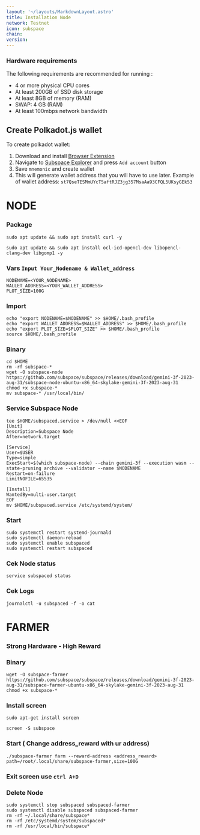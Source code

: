 ```yaml
---
layout: '~/layouts/MarkdownLayout.astro'
title: Installation Node
network: Testnet
icon: subspace
chain: 
version: 
---
```


### Hardware requirements

The following requirements are recommended for running :

- 4 or more physical CPU cores
- At least 200GB of SSD disk storage
- At least 8GB of memory (RAM)
- SWAP: 4 GB (RAM)
- At least 100mbps network bandwidth

## Create Polkadot.js wallet
To create polkadot wallet:
1. Download and install [Browser Extension](https://polkadot.js.org/extension/)
2. Navigate to [Subspace Explorer](https://polkadot.js.org/apps/?rpc=wss%3A%2F%2Frpc-0.gemini-3f.subspace.network%2Fws#/accounts) and press `Add account` button
3. Save `mnemonic` and create wallet
4. This will generate wallet address that you will have to use later. Example of wallet address: `st7QseTESMmUYcT5aftRJZ3jg357MsaAa93CFQL5UKsyGEk53`

# NODE
### Package
```
sudo apt update && sudo apt install curl -y
```
```
sudo apt update && sudo apt install ocl-icd-opencl-dev libopencl-clang-dev libgomp1 -y
```
### Vars `Input Your_Nodename & Wallet_address`
```
NODENAME=<YOUR_NODENAME>
WALLET_ADDRESS=<YOUR_WALLET_ADDRESS>
PLOT_SIZE=100G
```
### Import
```
echo "export NODENAME=$NODENAME" >> $HOME/.bash_profile
echo "export WALLET_ADDRESS=$WALLET_ADDRESS" >> $HOME/.bash_profile
echo "export PLOT_SIZE=$PLOT_SIZE" >> $HOME/.bash_profile
source $HOME/.bash_profile
```
### Binary
```
cd $HOME
rm -rf subspace-*
wget -O subspace-node https://github.com/subspace/subspace/releases/download/gemini-3f-2023-aug-31/subspace-node-ubuntu-x86_64-skylake-gemini-3f-2023-aug-31
chmod +x subspace-*
mv subspace-* /usr/local/bin/
```

### Service Subspace Node
 ```
tee $HOME/subspaced.service > /dev/null <<EOF
[Unit]
Description=Subspace Node
After=network.target

[Service]
User=$USER
Type=simple
ExecStart=$(which subspace-node) --chain gemini-3f --execution wasm --state-pruning archive --validator --name $NODENAME
Restart=on-failure
LimitNOFILE=65535

[Install]
WantedBy=multi-user.target
EOF
mv $HOME/subspaced.service /etc/systemd/system/
```

### Start
```
sudo systemctl restart systemd-journald
sudo systemctl daemon-reload
sudo systemctl enable subspaced
sudo systemctl restart subspaced
```
### Cek Node status
```
service subspaced status
```
### Cek Logs
```
journalctl -u subspaced -f -o cat
```

# FARMER
### Strong Hardware - High Reward

### Binary
```
wget -O subspace-farmer https://github.com/subspace/subspace/releases/download/gemini-3f-2023-aug-31/subspace-farmer-ubuntu-x86_64-skylake-gemini-3f-2023-aug-31
chmod +x subspace-*
```
### Install screen
```
sudo apt-get install screen
```
```
screen -S subspace
```
### Start ( Change address_reward with ur address)
```
./subspace-farmer farm --reward-address <address_reward> path=/root/.local/share/subspace-farmer,size=100G
```
### Exit screen use `ctrl A+D `

### Delete Node
```
sudo systemctl stop subspaced subspaced-farmer
sudo systemctl disable subspaced subspaced-farmer
rm -rf ~/.local/share/subspace*
rm -rf /etc/systemd/system/subspaced*
rm -rf /usr/local/bin/subspace*
```

